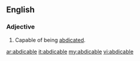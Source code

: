 ==English==

===Adjective===
{{en-adj}}

# Capable of being [[abdicated]].

[[ar:abdicable]]
[[it:abdicable]]
[[my:abdicable]]
[[vi:abdicable]]